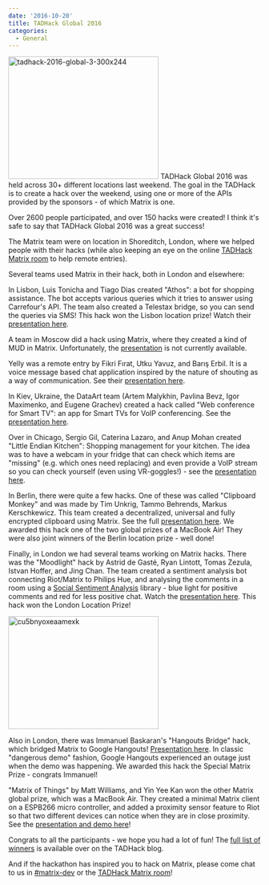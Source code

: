 ```yaml
---
date: '2016-10-20'
title: TADHack Global 2016
categories:
  - General
---
```


<img src="https://matrix.org/blog/wp-content/uploads/2016/10/TADHack-2016-Global-3-300x244.png" alt="tadhack-2016-global-3-300x244" width="300" height="244" class="alignleft size-full wp-image-1796" />
TADHack Global 2016 was held across 30+ different locations last weekend. The goal in the TADHack is to create a hack over the weekend, using one or more of the APIs provided by the sponsors - of which Matrix is one. 

Over 2600 people participated, and over 150 hacks were created! I think it's safe to say that TADHack Global 2016 was a great success!

The Matrix team were on location in Shoreditch, London, where we helped people with their hacks (while also keeping an eye on the online <a href="https://matrix.to/#/#tadhack-tadmentor-matrix:matrix.org">TADHack Matrix room</a> to help remote entries). 


Several teams used Matrix in their hack, both in London and elsewhere:

In Lisbon, Luis Tonicha and Tiago Dias created "Athos": a bot for shopping assistance. The bot accepts various queries which it tries to answer using Carrefour's API. The team also created a Telestax bridge, so you can send the queries via SMS! This hack won the Lisbon location prize! Watch their <a href="https://www.youtube.com/watch?v=sskei22iquQ&t=7m20s">presentation here</a>.

A team in Moscow did a hack using Matrix, where they created a kind of MUD in Matrix. Unfortunately, the <a href="https://www.youtube.com/watch?v=i0Y7VmeWX5c&t=3h40m20s">presentation</a> is not currently available.

Yelly was a remote entry by Fikri Fırat, Utku Yavuz, and Barış Erbil. It is a voice message based chat application inspired by the nature of shouting as a way of communication. See their <a href="https://youtu.be/Q7ePIZ3Y5hg">presentation here</a>.

In Kiev, Ukraine, the DataArt team (Artem Malykhin, Pavlina Bevz, Igor Maximenko, and Eugene Grachev) created a hack called "Web conference for Smart TV": an app for Smart TVs for VoIP conferencing. See the <a href="https://www.youtube.com/watch?v=EK1DwvRvdd4&t=13m50s">presentation here</a>.

Over in Chicago, Sergio Gil, Caterina Lazaro, and Anup Mohan created "Little Endian Kitchen": Shopping management for your kitchen. The idea was to have a webcam in your fridge that can check which items are "missing" (e.g. which ones need replacing) and even provide a VoIP stream so you can check yourself (even using VR-goggles!) - see the <a href="https://www.youtube.com/watch?v=CiIiO6vs_So&t=32m46s">presentation here</a>.

In Berlin, there were quite a few hacks. One of these was called "Clipboard Monkey" and was made by Tim Unkrig, Tammo Behrends, Markus Kerschkewicz. This team created a decentralized, universal and fully encrypted clipboard using Matrix. See the full <a href="https://www.youtube.com/watch?v=nrconLsom00&t=20m20s">presentation here</a>. We awarded this hack one of the two global prizes of a MacBook Air! They were also joint winners of the Berlin location prize - well done!

Finally, in London we had several teams working on Matrix hacks. There was the "Moodlight" hack by Astrid de Gasté, Ryan Lintott, Tomas Zezula, Istvan Hoffer, and Jing Chan. The team created a sentiment analysis bot connecting Riot/Matrix to Philips Hue, and analysing the comments in a room using a <a href="https://algorithmia.com/algorithms/nlp/SocialSentimentAnalysis">Social Sentiment Analysis</a> library - blue light for positive comments and red for less positive chat. Watch the <a href="https://www.youtube.com/watch?v=X41RbOKTrbE&t=29m">presentation here</a>. This hack won the London Location Prize!

<img src="https://matrix.org/blog/wp-content/uploads/2016/10/Cu5BNyoXEAAmexk-300x225.jpg" alt="cu5bnyoxeaamexk" width="300" height="225" class="alignleft size-medium wp-image-1794" />

Also in London, there was Immanuel Baskaran's "Hangouts Bridge" hack, which bridged Matrix to Google Hangouts! <a href="https://www.youtube.com/watch?v=X41RbOKTrbE&t=17m31s">Presentation here</a>. In classic "dangerous demo" fashion, Google Hangouts experienced an outage just when the demo was happening. We awarded this hack the Special Matrix Prize - congrats Immanuel!

"Matrix of Things" by Matt Williams, and Yin Yee Kan won the other Matrix global prize, which was a MacBook Air. They created a minimal Matrix client on a ESPB266 micro controller, and added a proximity sensor feature to Riot so that two different devices can notice when they are in close proximity. See the <a href="https://www.youtube.com/watch?v=X41RbOKTrbE&t=11m30s">presentation and demo here</a>!

Congrats to all the participants - we hope you had a lot of fun! The <a href="http://blog.tadhack.com/2016/10/16/tadhack-2016-winners/">full list of winners</a> is available over on the TADHack blog.

And if the hackathon has inspired you to hack on Matrix, please come chat to us in <a href="https://matrix.to/#/#matrix-dev:matrix.org">#matrix-dev</a> or the <a href="https://matrix.to/#/#tadhack-tadmentor-matrix:matrix.org">TADHack Matrix room</a>!